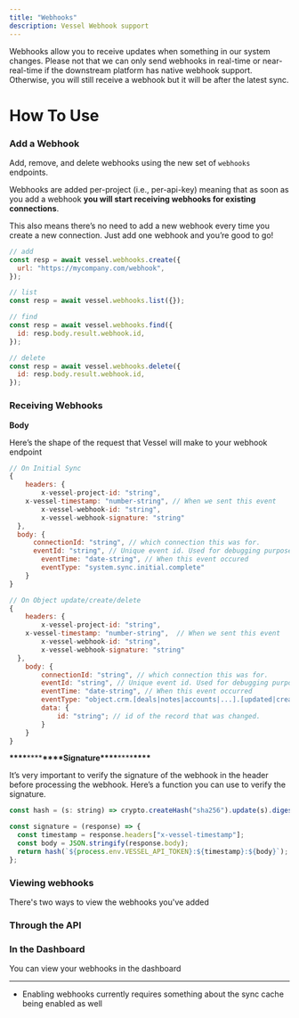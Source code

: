 ```yaml
---
title: "Webhooks"
description: Vessel Webhook support
---
```


Webhooks allow you to receive updates when something in our system changes. Please not that we can only send webhooks in real-time or near-real-time if the downstream platform has native webhook support. Otherwise, you will still receive a webhook but it will be after the latest sync.

# How To Use

### Add a Webhook

Add, remove, and delete webhooks using the new set of `webhooks` endpoints.

Webhooks are added per-project (i.e., per-api-key) meaning that as soon as you add a webhook **you will start receiving webhooks for existing connections**.

This also means there’s no need to add a new webhook every time you create a new connection. Just add one webhook and you’re good to go!

```jsx
// add
const resp = await vessel.webhooks.create({
  url: "https://mycompany.com/webhook",
});

// list
const resp = await vessel.webhooks.list({});

// find
const resp = await vessel.webhooks.find({
  id: resp.body.result.webhook.id,
});

// delete
const resp = await vessel.webhooks.delete({
  id: resp.body.result.webhook.id,
});
```

### Receiving Webhooks

**Body**

Here’s the shape of the request that Vessel will make to your webhook endpoint

```jsx
// On Initial Sync
{
	headers: {
		x-vessel-project-id: "string",
    x-vessel-timestamp: "number-string", // When we sent this event
		x-vessel-webhook-id: "string",
		x-vessel-webhook-signature: "string"
  },
  body: {
	  connectionId: "string", // which connection this was for.
	  eventId: "string", // Unique event id. Used for debugging purposes.
		eventTime: "date-string", // When this event occured
		eventType: "system.sync.initial.complete"
	}
}

// On Object update/create/delete
{
	headers: {
		x-vessel-project-id: "string",
    x-vessel-timestamp: "number-string",  // When we sent this event
		x-vessel-webhook-id: "string",
		x-vessel-webhook-signature: "string"
  },
	body: {
		connectionId: "string", // which connection this was for.
		eventId: "string", // Unique event id. Used for debugging purposes.
		eventTime: "date-string", // When this event occurred
		eventType: "object.crm.[deals|notes|accounts|...].[updated|created|deleted]", // ex: object.crm.deals.deleted
		data: {
			id: "string"; // id of the record that was changed.
		}
	}
}
```

**\*\*\*\***\*\*\*\***\*\*\*\***Signature**\*\*\*\***\*\*\*\***\*\*\*\***

It’s very important to verify the signature of the webhook in the header before processing the webhook. Here’s a function you can use to verify the signature.

```jsx
const hash = (s: string) => crypto.createHash("sha256").update(s).digest("hex");

const signature = (response) => {
  const timestamp = response.headers["x-vessel-timestamp"];
  const body = JSON.stringify(response.body);
  return hash(`${process.env.VESSEL_API_TOKEN}:${timestamp}:${body}`);
};
```

### Viewing webhooks

There's two ways to view the webhooks you've added

### Through the API

### In the Dashboard

You can view your webhooks in the dashboard

---

- Enabling webhooks currently requires something about the sync cache being enabled as well
